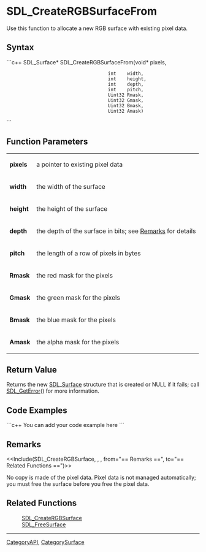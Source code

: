<!-- pragma section-numbers off -->
<!-- pragma disable-camelcase -->

= SDL_CreateRGBSurfaceFrom =
Use this function to allocate a new RGB surface with existing pixel data.


== Syntax ==
```c++
SDL_Surface* SDL_CreateRGBSurfaceFrom(void*  pixels,
                                      int    width,
                                      int    height,
                                      int    depth,
                                      int    pitch,
                                      Uint32 Rmask,
                                      Uint32 Gmask,
                                      Uint32 Bmask,
                                      Uint32 Amask)
```

== Function Parameters ==
{|
|'''pixels'''
|a pointer to existing pixel data
|-
|'''width'''
|the width of the surface
|-
|'''height'''
|the height of the surface
|-
|'''depth'''
|the depth of the surface in bits; see [[#Remarks|Remarks]] for details
|-
|'''pitch'''
|the length of a row of pixels in bytes
|-
|'''Rmask'''
|the red mask for the pixels
|-
|'''Gmask'''
|the green mask for the pixels
|-
|'''Bmask'''
|the blue mask for the pixels
|-
|'''Amask'''
|the alpha mask for the pixels
|}

== Return Value ==
Returns the new [[SDL_Surface]] structure that is created or NULL if it fails; call [[SDL_GetError]]() for more information.  

== Code Examples ==
```c++
You can add your code example here
```

== Remarks ==
<<Include(SDL_CreateRGBSurface, , , from="== Remarks ==", to="== Related Functions ==")>>

No copy is made of the pixel data.  Pixel data is not managed automatically; you must free the surface before you free the pixel data. 

== Related Functions ==
:[[SDL_CreateRGBSurface]]
:[[SDL_FreeSurface]]

----
[[CategoryAPI]], [[CategorySurface]]
